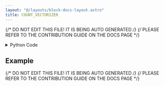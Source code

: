 ```yaml
---
layout: "@/layouts/block-docs-layout.astro"
title: COUNT_VECTORIZER
---
```


{/* DO NOT EDIT THIS FILE! IT IS BEING AUTO GENERATED */}
{/* PLEASE REFER TO THE CONTRIBUTION GUIDE ON THE DOCS PAGE */}


<PythonDocsDisplay docstring={docstring} />

<details>
<summary>Python Code</summary>

```python
from typing import TypedDict
from sklearn.feature_extraction.text import CountVectorizer
from flojoy import flojoy, DataFrame, Matrix, Vector
import pandas as pd


class CountVectorizerOutput(TypedDict):
    tokens: DataFrame
    word_count_vector: Vector


@flojoy(deps={"scikit-learn": "1.2.2"})
def COUNT_VECTORIZER(default: DataFrame | Matrix | Vector) -> CountVectorizerOutput:
    """The COUNT_VECTORIZER node receives a collection (matrix, vector or dataframe) of text documents and converts it to a matrix of token counts.

    Returns
    -------
    tokens: DataFrame
        Holds all the unique tokens observed from the input.
    word_count_vector: Vector
        Contains the occurences of these tokens from each sentence.
    """

    if isinstance(default, DataFrame):
        data = default.m.values
    elif isinstance(default, Vector):
        data = default.v
    else:
        data = default.m

    vectorizer = CountVectorizer()
    X = vectorizer.fit_transform(data.flatten())

    x = pd.DataFrame({"tokens": vectorizer.get_feature_names_out()})
    y = X.toarray()  # type: ignore

    return CountVectorizerOutput(tokens=DataFrame(df=x), word_count_vector=Vector(v=y))

```

[Find this Flojoy Block on GitHub](https://github.com/flojoy-ai/blocks/blob/main/blocks/AI_ML/NLP/COUNT_VECTORIZER/COUNT_VECTORIZER.py)

</details>

## Example


<GetHelpWidget />


<AppDisplay app={app} blockName="COUNT_VECTORIZER" client:visible />


<Example />

{/* DO NOT EDIT THIS FILE! IT IS BEING AUTO GENERATED */}
{/* PLEASE REFER TO THE CONTRIBUTION GUIDE ON THE DOCS PAGE */}
